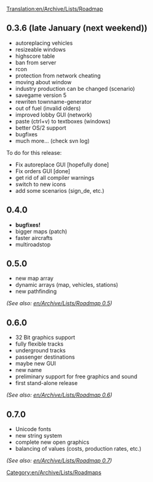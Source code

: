 [[Translation:en/Archive/Lists/Roadmap]]
[[Category:en/Archive/Lists/Roadmaps]]

==0.3.6 (late January (next weekend))==
*autoreplacing vehicles
*resizeable windows
*highscore table
*ban from server
*rcon
*protection from network cheating
*moving about window
*industry production can be changed (scenario)
*savegame version 5
*rewriten townname-generator
*out of fuel (invalid olders)
*improved lobby GUI (network)
*paste (ctrl+v) to textboxes (windows)
*better OS/2 support
*bugfixes
*much more... (check svn log)

<warning>To do for this release:</warning>
*Fix autoreplace GUI [hopefully done]
*Fix orders GUI [done]
*get rid of all compiler warnings
*switch to new icons
*add some scenarios (sign_de, etc.)

==0.4.0==
*'''bugfixes!'''
*bigger maps (patch)
*faster aircrafts
*multiroadstop

==0.5.0==
*new map array
*dynamic arrays (map, vehicles, stations) 
*new pathfinding
''(See also: [[en/Archive/Lists/Roadmap 0.5]])''

==0.6.0==
*32 Bit graphics support
*fully flexible tracks
*underground tracks
*passenger destinations
*maybe new GUI
*new name
*preliminary support for free graphics and sound
*first stand-alone release
''(See also: [[en/Archive/Lists/Roadmap 0.6]])''

==0.7.0==
*Unicode fonts
*new string system
*complete new open graphics
*balancing of values (costs, production rates, etc.)
''(See also: [[en/Archive/Lists/Roadmap 0.7]])''